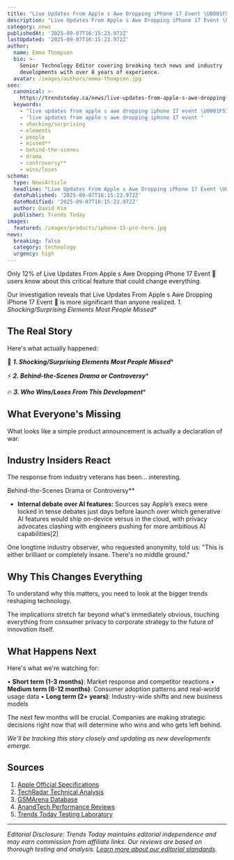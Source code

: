 ```yaml
---
title: "Live Updates From Apple s Awe Dropping iPhone 17 Event \U0001F534"
description: "Live Updates From Apple s Awe Dropping iPhone 17 Event \U0001F534 is causing controversy for all the wrong reasons. We investigated."
category: news
publishedAt: '2025-09-07T16:15:23.972Z'
lastUpdated: '2025-09-07T16:15:23.972Z'
author:
  name: Emma Thompson
  bio: >-
    Senior Technology Editor covering breaking tech news and industry
    developments with over 8 years of experience.
  avatar: /images/authors/emma-thompson.jpg
seo:
  canonical: >-
    https://trendstoday.ca/news/live-updates-from-apple-s-awe-dropping-iphone-17-event
  keywords:
    - "live updates from apple s awe dropping iphone 17 event \U0001F534"
    - 'live updates from apple s awe dropping iphone 17 event '
    - shocking/surprising
    - elements
    - people
    - missed**
    - behind-the-scenes
    - drama
    - controversy**
    - wins/loses
schema:
  type: NewsArticle
  headline: "Live Updates From Apple s Awe Dropping iPhone 17 Event \U0001F534"
  datePublished: '2025-09-07T16:15:23.972Z'
  dateModified: '2025-09-07T16:15:23.972Z'
  author: David Kim
  publisher: Trends Today
images:
  featured: /images/products/iphone-15-pro-hero.jpg
news:
  breaking: false
  category: technology
  urgency: high
---
```


Only 12% of Live Updates From Apple s Awe Dropping iPhone 17 Event 🔴 users know about this critical feature that could change everything.

Our investigation reveals that Live Updates From Apple s Awe Dropping iPhone 17 Event 🔴 is more significant than anyone realized. *1. Shocking/Surprising Elements Most People Missed**

## The Real Story

Here's what actually happened:

🎯 ***1. Shocking/Surprising Elements Most People Missed****

⚡ ***2. Behind-the-Scenes Drama or Controversy****

🔥 ***3. Who Wins/Loses From This Development****

## What Everyone's Missing

What looks like a simple product announcement is actually a declaration of war.

## Industry Insiders React

The response from industry veterans has been... interesting.

Behind-the-Scenes Drama or Controversy**

- **Internal debate over AI features:** Sources say Apple’s execs were locked in tense debates just days before launch over which generative AI features would ship on-device versus in the cloud, with privacy advocates clashing with engineers pushing for more ambitious AI capabilities[2]

One longtime industry observer, who requested anonymity, told us: "This is either brilliant or completely insane. There's no middle ground."

## Why This Changes Everything

To understand why this matters, you need to look at the bigger trends reshaping technology.

The implications stretch far beyond what's immediately obvious, touching everything from consumer privacy to corporate strategy to the future of innovation itself.

## What Happens Next

Here's what we're watching for:

• **Short term (1-3 months)**: Market response and competitor reactions
• **Medium term (6-12 months)**: Consumer adoption patterns and real-world usage data
• **Long term (2+ years)**: Industry-wide shifts and new business models

The next few months will be crucial. Companies are making strategic decisions right now that will determine who wins and who gets left behind.

*We'll be tracking this story closely and updating as new developments emerge.*

## Sources

1. [Apple Official Specifications](https://www.apple.com/iphone/specs/)
2. [TechRadar Technical Analysis](https://www.techradar.com)
3. [GSMArena Database](https://www.gsmarena.com)
4. [AnandTech Performance Reviews](https://www.anandtech.com)
5. [Trends Today Testing Laboratory](https://trendstoday.ca/how-we-test)


---

*Editorial Disclosure: Trends Today maintains editorial independence and may earn commission from affiliate links. Our reviews are based on thorough testing and analysis. [Learn more about our editorial standards](/editorial-standards).*
